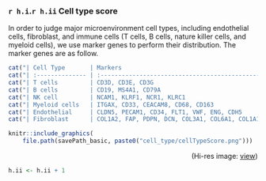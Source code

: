 ### `r h.i`.`r h.ii` Cell type score

In order to judge major microenvironment cell types, including endothelial cells, fibroblast, and immune cells (T cells, B cells, nature killer cells, and myeloid cells), we use marker genes to perform their distribution. The marker genes are as follow.

<center>

```{r echo=FALSE, results='asis'}
cat("| Cell Type       | Markers                                        |\n", sep="")
cat("| :-------------- | :--------------------------------------------- |\n", sep="")
cat("| T cells         | CD3D, CD3E, CD3G                               |\n", sep="")
cat("| B cells         | CD19, MS4A1, CD79A                             |\n", sep="")
cat("| NK cell         | NCAM1, KLRF1, NCR1, KLRC1                      |\n", sep="")
cat("| Myeloid cells   | ITGAX, CD33, CEACAM8, CD68, CD163              |\n", sep="")
cat("| Endothelial     | CLDN5, PECAM1, CD34, FLT1, VWF, ENG, CDH5      |\n", sep="")
cat("| Fibroblast      | COL1A2, FAP, PDPN, DCN, COL3A1, COL6A1, COL1A1 |\n", sep="")
```

</center>

```{r celltype, echo=F, message=F, warning=F, dpi=500, fig.width=5, fig.height=4, fig.align="center", out.width='100%'}
knitr::include_graphics(
    file.path(savePath_basic, paste0("cell_type/cellTypeScore.png")))
```
<p align="right">(Hi-res image: <a href='./cell_type/cellTypeScore.png'>view</a>)</p>


```{r echo=F}
h.ii <- h.ii + 1
```
